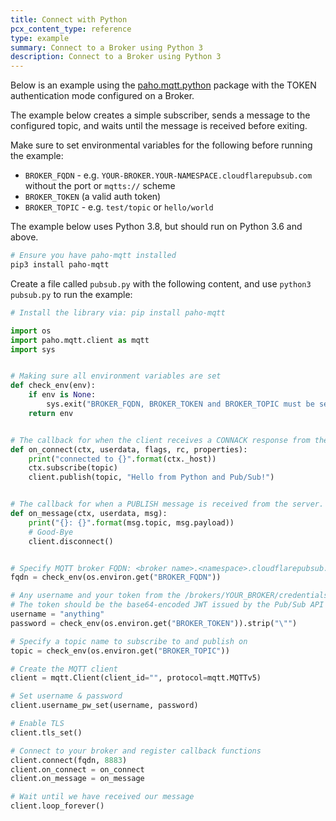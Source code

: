 ```yaml
---
title: Connect with Python
pcx_content_type: reference
type: example
summary: Connect to a Broker using Python 3
description: Connect to a Broker using Python 3
---
```


Below is an example using the [paho.mqtt.python](https://github.com/eclipse/paho.mqtt.python) package with the TOKEN authentication mode configured on a Broker.

The example below creates a simple subscriber, sends a message to the configured topic, and waits until the message is received before exiting.

Make sure to set environmental variables for the following before running the example:

- `BROKER_FQDN` - e.g. `YOUR-BROKER.YOUR-NAMESPACE.cloudflarepubsub.com` without the port or `mqtts://` scheme
- `BROKER_TOKEN` (a valid auth token)
- `BROKER_TOPIC` - e.g. `test/topic` or `hello/world`

The example below uses Python 3.8, but should run on Python 3.6 and above.

```sh
# Ensure you have paho-mqtt installed
pip3 install paho-mqtt
```

Create a file called `pubsub.py` with the following content, and use `python3 pubsub.py` to run the example:

```python
# Install the library via: pip install paho-mqtt

import os
import paho.mqtt.client as mqtt
import sys


# Making sure all environment variables are set
def check_env(env):
    if env is None:
        sys.exit("BROKER_FQDN, BROKER_TOKEN and BROKER_TOPIC must be set.")
    return env


# The callback for when the client receives a CONNACK response from the server.
def on_connect(ctx, userdata, flags, rc, properties):
    print("connected to {}".format(ctx._host))
    ctx.subscribe(topic)
    client.publish(topic, "Hello from Python and Pub/Sub!")


# The callback for when a PUBLISH message is received from the server.
def on_message(ctx, userdata, msg):
    print("{}: {}".format(msg.topic, msg.payload))
    # Good-Bye
    client.disconnect()


# Specify MQTT broker FQDN: <broker name>.<namespace>.cloudflarepubsub.com
fqdn = check_env(os.environ.get("BROKER_FQDN"))

# Any username and your token from the /brokers/YOUR_BROKER/credentials endpoint
# The token should be the base64-encoded JWT issued by the Pub/Sub API
username = "anything"
password = check_env(os.environ.get("BROKER_TOKEN")).strip("\"")

# Specify a topic name to subscribe to and publish on
topic = check_env(os.environ.get("BROKER_TOPIC"))

# Create the MQTT client
client = mqtt.Client(client_id="", protocol=mqtt.MQTTv5)

# Set username & password
client.username_pw_set(username, password)

# Enable TLS
client.tls_set()

# Connect to your broker and register callback functions
client.connect(fqdn, 8883)
client.on_connect = on_connect
client.on_message = on_message

# Wait until we have received our message
client.loop_forever()
```

